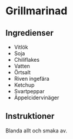 # Grillmarinad

## Ingredienser

- Vitlök
- Soja
- Chiliflakes
- Vatten
- Örtsalt
- Riven ingefära
- Ketchup
- Svartpeppar
- Äppelcidervinäger

## Instruktioner

Blanda allt och smaka av.
